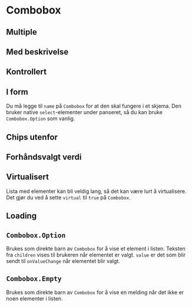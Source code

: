 


<Meta of={ComboboxStories} />

# Combobox

<Primary />
<Controls />

## Multiple

<Canvas of={ComboboxStories.Multiple} />

## Med beskrivelse

<Canvas of={ComboboxStories.WithDescription} />

## Kontrollert

<Canvas of={ComboboxStories.Controlled} />

## I form

Du må legge til `name` på `Combobox` for at den skal fungere i et skjema.
Den bruker native `select`-elementer under panseret, så du kan bruke
`Combobox.Option` som vanlig.

<Canvas of={ComboboxStories.InForm} />

## Chips utenfor

<Canvas of={ComboboxStories.WithChipsOutside} />

## Forhåndsvalgt verdi

<Canvas of={ComboboxStories.SelectAll} />

## Virtualisert

Lista med elementer kan bli veldig lang, så det kan være lurt å virtualisere.
Det gjør du ved å sette `virtual` til `true` på `Combobox`.

<Canvas of={ComboboxStories.Virtualized} />

## Loading

<Canvas of={ComboboxStories.Loading} />

## `Combobox.Option`

Brukes som direkte barn av `Combobox` for å vise et element i listen.
Teksten fra `children` vises til brukeren når elementet er valgt. `value` er
det som blir sendt til `onValueChange` når elementet blir valgt.

<ArgsTable of={Combobox.Option} />

## `Combobox.Empty`

Brukes som direkte barn av `Combobox` for å vise en melding når det ikke er
noen elementer i listen.
